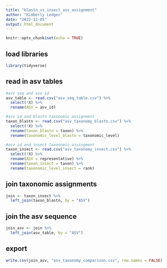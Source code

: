 ```yaml
---
title: "blastn_vs_insect_asv_assignment"
author: "Kimberly Ledger"
date: "2022-12-05"
output: html_document
---
```


```r
knitr::opts_chunk$set(echo = TRUE)
```

## load libraries

```r
library(tidyverse)
```

## read in asv tables 
```r
#asv seq and asv id 
asv_table <- read.csv("asv_seq_table.csv") %>%
  select(!X) %>%
  rename(ASV = asv_id) 

#asv id and blastn taxonomic assignment 
taxon_blastn <- read.csv("asv_taxonomy_blastn.csv") %>%
  select(!X) %>%
  rename(taxon_blastn = taxon) %>%
  rename(taxonomic_level_blastn = taxonomic_level)

#asv id and insect taxonomic assingment 
taxon_insect <- read.csv("asv_taxonomy_insect.csv") %>%
  select(!X) %>%
  rename(ASV = representative) %>%
  rename(taxon_insect = taxon) %>%
  rename(taxonomic_level_insect = rank)
```

## join taxonomic assignments
```r
join <- taxon_insect %>%
  left_join(taxon_blastn, by = "ASV")
```


## join the asv sequence 
```r
join_asv <- join %>%
  left_join(asv_table, by = "ASV")
```

## export 
```r
write.csv(join_asv, "asv_taxonomy_comparison.csv", row.names = FALSE)
```




